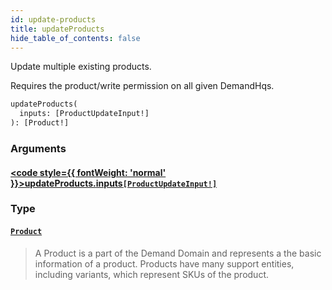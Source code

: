 ```yaml
---
id: update-products
title: updateProducts
hide_table_of_contents: false
---
```








Update multiple existing products.

Requires the product/write permission on all given DemandHqs.

```graphql
updateProducts(
  inputs: [ProductUpdateInput!]
): [Product!]
```


### Arguments

#### [<code style={{ fontWeight: 'normal' }}>updateProducts.<b>inputs</b></code>](#)<Bullet />[`[ProductUpdateInput!]`](/demand/api/graphql-admin/reference/inputs/product-update-input) <Badge class="secondary" text="list"/> <Badge class="secondary" text="input"/>
> 
> 

### Type

#### [`Product`](/demand/api/graphql-admin/reference/objects/product) <Badge class="secondary" text="object"/>
> A Product is a part of the Demand Domain and represents a the basic information of a product.
Products have many support entities, including variants, which represent SKUs of the product.
> 





